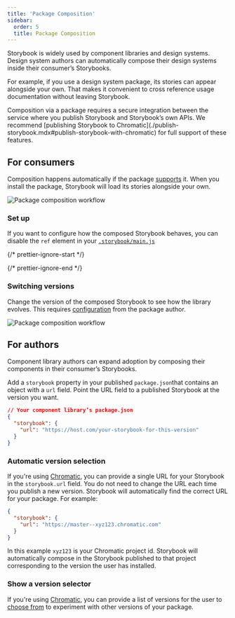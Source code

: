 ```yaml
---
title: 'Package Composition'
sidebar:
  order: 5
  title: Package Composition
---
```


Storybook is widely used by component libraries and design systems. Design system authors can automatically compose their design systems inside their consumer’s Storybooks.

For example, if you use a design system package, its stories can appear alongside your own. That makes it convenient to cross reference usage documentation without leaving Storybook.

<Callout variant="info">
  Composition via a package requires a secure integration between the service where you publish Storybook and Storybook’s own APIs. We recommend [publishing Storybook to Chromatic](./publish-storybook.mdx#publish-storybook-with-chromatic) for full support of these features.
</Callout>

## For consumers

Composition happens automatically if the package [supports](#for-authors) it. When you install the package, Storybook will load its stories alongside your own.

![Package composition workflow](../_assets/sharing/package-composition.png)

### Set up

If you want to configure how the composed Storybook behaves, you can disable the `ref` element in your [`.storybook/main.js`](../configure/index.mdx#configure-story-rendering)

{/* prettier-ignore-start */}

<CodeSnippets path="main-config-refs-disable.md" />

{/* prettier-ignore-end */}

### Switching versions

Change the version of the composed Storybook to see how the library evolves. This requires [configuration](#show-a-version-selector) from the package author.

![Package composition workflow](../_assets/sharing/composition-versioning.png)

## For authors

Component library authors can expand adoption by composing their components in their consumer’s Storybooks.

Add a `storybook` property in your published `package.json`that contains an object with a `url` field. Point the URL field to a published Storybook at the version you want.

```json
// Your component library’s package.json
{
  "storybook": {
    "url": "https://host.com/your-storybook-for-this-version"
  }
}
```

### Automatic version selection

If you're using [Chromatic](./publish-storybook.mdx#publish-storybook-with-chromatic), you can provide a single URL for your Storybook in the `storybook.url` field. You do not need to change the URL each time you publish a new version. Storybook will automatically find the correct URL for your package. For example:

```json
{
  "storybook": {
    "url": "https://master--xyz123.chromatic.com"
  }
}
```

In this example `xyz123` is your Chromatic project id. Storybook will automatically compose in the Storybook published to that project corresponding to the version the user has installed.

### Show a version selector

If you're using [Chromatic](./publish-storybook.mdx#publish-storybook-with-chromatic), you can provide a list of versions for the user to [choose from](#switching-versions) to experiment with other versions of your package.
